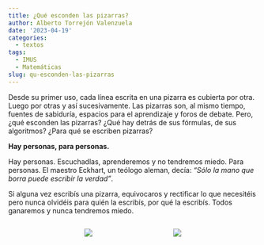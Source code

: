 ```yaml
---
title: ¿Qué esconden las pizarras?
author: Alberto Torrejón Valenzuela
date: '2023-04-19'
categories:
  - textos
tags:
  - IMUS
  - Matemáticas
slug: qu-esconden-las-pizarras
---
```


<span class = "primerapalabra">D</span>esde su primer uso, cada línea escrita en una pizarra es cubierta por otra. Luego por otras y así sucesivamente. Las pizarras son, al mismo tiempo, fuentes de sabiduría, espacios para el aprendizaje y foros de debate. Pero, ¿qué esconden las pizarras? ¿Qué hay detrás de sus fórmulas, de sus algoritmos? ¿Para qué se escriben pizarras? 

**Hay personas, para personas.**

Hay personas. Escuchadlas, aprenderemos y no tendremos miedo. Para personas. El maestro Eckhart, un teólogo aleman, decía: *“Sólo la mano que borra puede escribir la verdad”*. 

Si alguna vez escribís una pizarra, equivocaros y rectificar lo que necesitéis pero nunca olvidéis para quién la escribís, por qué la escribís. Todos ganaremos y nunca tendremos miedo.


<center>
<div style="display:inline-block;width:35%;height:35%">
  <img src ="/text/Img/pizarra2.jpg">
</div>
<div style="display:inline-block;width:35%;height:35%">
  <img src ="/text/Img/pizarra1.jpg">
</div>
</center>